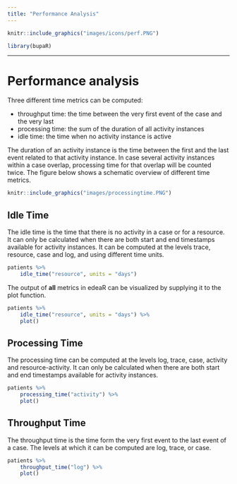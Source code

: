 ```yaml
---
title: "Performance Analysis"
---
```




```r
knitr::include_graphics("images/icons/perf.PNG")
```

```r
library(bupaR)
```

***

# Performance analysis

Three different time metrics can be computed:

*	throughput time: the time between the very first event of the case and the very last
*	processing time: the sum of the duration of all activity instances
*	idle time: the time when no activity instance is active

The duration of an activity instance is the time between the first and the last event related to that activity instance. In case several activity instances within a case overlap, processing time for that overlap will be counted twice. The figure below shows a schematic overview of different time metrics. 

```r
knitr::include_graphics("images/processingtime.PNG")
```





## Idle Time

The idle time is the time that there is no activity in a case or for a resource. It can only be calculated when there are both start and end timestamps available for activity instances. It can be computed at the levels trace, resource, case and log, and using different time units.

```r
patients %>%
	idle_time("resource", units = "days")
```

The output of __all__ metrics in edeaR can be visualized by supplying it to the plot function.

```r
patients %>%
	idle_time("resource", units = "days") %>%
	plot()
```

## Processing Time

The processing time can be computed at the levels log, trace, case, activity and resource-activity. It can only be calculated when there are both start and end timestamps available for activity instances.

```r
patients %>% 
	processing_time("activity") %>%
	plot()
```

## Throughput Time

The throughput time is the time form the very first event to the last event of a case. The levels at which it can be computed are log, trace, or case.

```r
patients %>%
	throughput_time("log") %>%
	plot()
```
